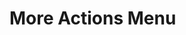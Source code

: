 
<Meta title="MoreActionsMenu" component={MoreActionsMenu} />

# More Actions Menu

<Preview>
  <Story name="label">
    <div style={{ display: 'flex', justifyContent: 'center', width: '100%' }}>
      <MoreActionsMenu
        label="More Options"
        actions={[
          {
            label: 'Report as Spam',
            handler: action('Open spam report'),
          },
          {
            label: 'Edit idea',
            handler: action('Open idea edition'),
          },
          {
            label: 'Delete idea',
            handler: action('Delete idea'),
          },
        ]}
      />
    </div>
  </Story>
</Preview>

<Preview>
  <Story name="color">
    <div style={{ display: 'flex', justifyContent: 'center', width: '100%' }}>
      <MoreActionsMenu
        color="blue"
        actions={[
          {
            label: 'Report as Spam',
            handler: action('Open spam report'),
          },
          {
            label: 'Edit idea',
            handler: action('Open idea edition'),
          },
          {
            label: 'Delete idea',
            handler: action('Delete idea'),
          },
        ]}
      />
    </div>
  </Story>
</Preview>

<Preview>
  <Story name="minimal">
    <div style={{ display: 'flex', justifyContent: 'center', width: '100%' }}>
      <MoreActionsMenu
        actions={[
          {
            label: 'Report as Spam',
            handler: action('Open spam report'),
          },
          {
            label: 'Edit idea',
            handler: action('Open idea edition'),
          },
          {
            label: 'Delete idea',
            handler: action('Delete idea'),
          },
        ]}
      />
    </div>
  </Story>
</Preview>

<Props of={MoreActionsMenu} />
